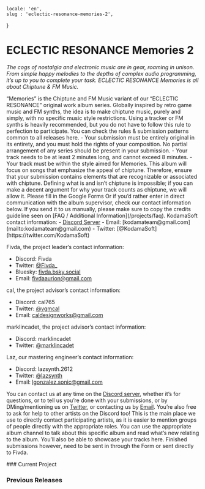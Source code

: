     locale: 'en',
    slug : 'eclectic-resonance-memories-2',
}

# ECLECTIC RESONANCE Memories 2

*The cogs of nostalgia and electronic music are in gear, roaming in unison. From simple happy melodies to the depths of complex audio programming, it’s up to you to complete your task. ECLECTIC RESONANCE Memories is all about Chiptune & FM Music.*

<WrappableParagraph title="Presentation">
“Memories” is the Chiptune and FM Music variant of our “ECLECTIC RESONANCE” original work album series. Globally inspired by retro game music and FM synths, the idea is to make chiptune music, purely and simply, with no specific music style restrictions. Using a tracker or FM synths is heavily recommended, but you do not have to follow this rule to perfection to participate.
</WrappableParagraph>

<WrappableParagraph title="General KodamaSounds Specific Rules">
    <CtaButton link='/projects/faq' icon='book'>
        <span>You can check the rules & submission patterns common to all releases here.</span>
    </CtaButton>
</WrappableParagraph>

<WrappableParagraph title="Memories Specific Music Rules">
- Your submission must be entirely original in its entirety, and you must hold the rights of your composition. No partial arrangement of any series should be present in your submission.
- Your track needs to be at least 2 minutes long, and cannot exceed 8 minutes.
- Your track must be within the style aimed for Memories. This album will focus on songs that emphasize the appeal of chiptune. Therefore, ensure that your submission contains elements that are recognizable or associated with chiptune. Defining what is and isn’t chiptune is impossible; if you can make a decent argument for why your track counts as chiptune, we will allow it.

</WrappableParagraph>

<WrappableParagraph title="Track Submission">
<CtaButton link='https://forms.gle/BrYPncfUUpVbFDrW6' icon='envelope'>
    <span>Please fill in the Google Forms</span>
</CtaButton>
Or if you’d rather enter in direct communication with the album supervisor, check our contact information below. If you send it to us manually, please make sure to copy the credits guideline seen on [FAQ / Additional Information](/projects/faq).
</WrappableParagraph>

<WrappableParagraph title="Contact (Questions / Submissions)">
KodamaSoft contact information:
- <a href="/discord">Discord Server</a> 
- Email: [kodamateam@gmail.com](mailto:kodamateam@gmail.com)
- Twitter: [@KodamaSoft](https://twitter.com/KodamaSoft)

Fivda, the project leader’s contact information:
- Discord: Fivda
- Twitter: [@Fivda_](https://twitter.com/Fivda_)
- Bluesky: [fivda.bsky.social](https://bsky.app/profile/fivda.bsky.social)
- Email: [fivdaaurion@gmail.com](mailto:fivdaaurion@gmail.com)

cal, the project advisor’s contact information:
- Discord: cal765
- Twitter: [@vgmcal](https://twitter.com/vgmcal)
- Email: [caldesignworks@gmail.com](mailto:caldesignworks@gmail.com)

marklincadet, the project advisor’s contact information:
- Discord: marklincadet
- Twitter: [@marklincadet](https://twitter.com/marklincadet)

Laz, our mastering engineer’s contact information:
- Discord: lazsynth.2612
- Twitter: [@lazsynth](https://twitter.com/lazsynth)
- Email: [lgonzalez.sonic@gmail.com](mailto:lgonzalez.sonic@gmail.com)


You can contact us at any time on the <a href="/discord">Discord server</a>, whether it’s for questions, or to tell us you’re done with your submissions, or by DMing/mentioning us on [Twitter](https://twitter.com/KodamaSoft), or contacting us by [Email](mailto:kodamateam@gmail.com). You’re also free to ask for help to other artists on the Discord too! This is the main place we use to directly contact participating artists, as it is easier to mention groups of people directly with the appropriate roles. You can use the appropriate album channel to talk about this specific album and read what’s new relating to the album. You’ll also be able to showcase your tracks here. Finished submissions however, need to be sent in through the Form or sent directly to Fivda.
</WrappableParagraph>


<WrappableParagraph title="Releases Information">
### Current Project
<ProjectInformation slug="eclectic-resonance-memories-2" />

### Previous Releases
<AlbumListing slug="eclectic-resonance-memories" />
</WrappableParagraph>

